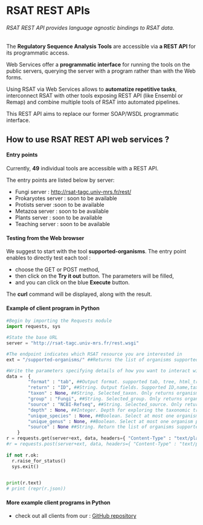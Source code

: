 # **RSAT REST APIs**


###### RSAT REST API provides language agnostic bindings to RSAT data.

The <b>Regulatory Sequence Analysis Tools</b> are
accessible via <b>a REST API </b> for its programmatic access.

<p>Web Services offer a <b>programmatic interface</b> for running the tools on the public servers, querying the server with
a program rather than with the Web forms.

Using RSAT via Web Services allows to <b>automatize repetitive
tasks</b>, interconnect RSAT with other tools exposing REST API (like Ensembl or Remap) and combine multiple tools of RSAT into automated pipelines.
</p>

<p>This REST API aims to replace our former SOAP/WSDL programmatic interface. </p>


<h2>How to use RSAT REST API web services ?</h2>

#### 
#### Entry points


Currently, **49** individual tools are accessible with a REST API.
<br/>

The entry points are listed below by server:
<ul>
<li>Fungi server : <a target=_blank href=http://rsat-tagc.univ-mrs.fr/rest/>http://rsat-tagc.univ-mrs.fr/rest/</a></li>
<li>Prokaryotes server : soon to be available</li>
<li>Protists server :soon to be available</li>
<li>Metazoa server : soon to be available</li>
<li>Plants server : soon to be available</li>
<li>Teaching server : soon to be available</li>

</ul>

#### 
#### Testing from the Web browser

We suggest to start with the tool <b>supported-organisms</b>. The entry point enables to directly test each tool : 

* choose the GET or POST method, 
* then click on the <b>Try it out</b> button. The parameters will be filled, 
* and you can click on the blue <b>Execute</b> button. 

The <b>curl</b> command will be displayed, along with the result.


#### 
#### Example of client program in Python

```python
#Begin by importing the Requests module
import requests, sys

#State the base URL
server = "http://rsat-tagc.univ-mrs.fr/rest.wsgi"

#The endpoint indicates which RSAT resource you are interested in
ext = "/supported-organisms/" ##Returns the list of organisms supported on the local RSAT or on a remove server (opion -server).

#Write the parameters specifying details of how you want to interact with the resource. For default option write None
data =  {
        "format" : "tab", ##Output format. supported tab, tree, html_tree, newick
        "return" : "ID", ##String. Output fields. Supported ID,name,taxid,source,last_update,nb,seq_format,up_from,up_to,taxonomy,data,genome,genome_assembly,genome_version,download_date,variant_available,variant_source,variant_date,path_to_variant_files
        "taxon" : None, ##String. Selected_taxon. Only returns organisms belonging to a selected taxon.
        "group" : "Fungi", ##String. Selected_group. Only returns organisms belonging to a selected taxonomy group.
        "source" : "NCBI-Refseq", ##String. Selected_source. Only return organisms from a user-selected source(s).
        "depth" : None, ##Integer. Depth for exploring the taxonomic tree.
        "unique_species" : None, ##Boolean. Select at most one organism per species. This option aims at avoiding to be submerged by hundreds of strains sequenced for the same species.
        "unique_genus" : None, ##Boolean. Select at most one organism per genus.
        "source" : None ##String. Return the list of organisms supported on a remote RSAT server, via the Web services interfaces.
    } 
r = requests.get(server+ext, data, headers={ "Content-Type" : "text/plain", "Accept" : "application/json"}) ##Default value : text/plain
#r = requests.post(server+ext, data, headers={ "Content-Type" : "text/plain", "Accept" : "application/json"})
 
if not r.ok:
  r.raise_for_status()
  sys.exit()

 
print(r.text)
# print (repr(r.json))
```

#### 
#### More example client programs in Python

* check out all clients from our  : [GitHub repository](https://github.com/rsa-tools/rsat-code/tree/master/public_html/web_services/REST-API)


